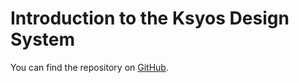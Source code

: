 
<Meta title="Design System/Introduction" />

# Introduction to the Ksyos Design System

You can find the repository on [GitHub](https://github.com/Ksyos/design-system).
